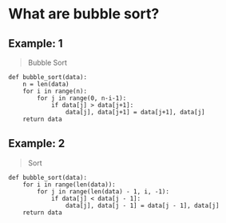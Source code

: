 # What are bubble sort?



## Example: 1
> Bubble Sort
``` 
def bubble_sort(data):
    n = len(data)
    for i in range(n):
        for j in range(0, n-i-1):
            if data[j] > data[j+1]:
                data[j], data[j+1] = data[j+1], data[j]
    return data
```

## Example: 2
> Sort 
```
def bubble_sort(data):
    for i in range(len(data)):
        for j in range(len(data) - 1, i, -1):
            if data[j] < data[j - 1]:
                data[j], data[j - 1] = data[j - 1], data[j]
    return data
```